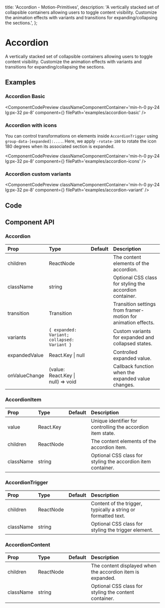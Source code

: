   title: 'Accordion - Motion-Primitives',
  description:
    'A vertically stacked set of collapsible containers allowing users to toggle content visibility. Customize the animation effects with variants and transitions for expanding/collapsing the sections.',
};


# Accordion

A vertically stacked set of collapsible containers allowing users to toggle content visibility. Customize the animation effects with variants and transitions for expanding/collapsing the sections.

## Examples

### Accordion Basic

<ComponentCodePreview
  classNameComponentContainer='min-h-0 py-24 lg:px-32 px-8'
  component={<AccordionBasic />}
  filePath='examples/accordion-basic'
/>

### Accordion with icons

You can control transformations on elements inside `AccordionTrigger` using `group-data-[expanded]:....`.
Here, we apply `-rotate-180` to rotate the icon 180 degrees when its associated section is expanded.

<ComponentCodePreview
  classNameComponentContainer='min-h-0 py-24 lg:px-32 px-8'
  component={<AccordionIcons />}
  filePath='examples/accordion-icons'
/>

### Accordion custom variants

<ComponentCodePreview
  classNameComponentContainer='min-h-0 py-24 lg:px-32 px-8'
  component={<AccordionVariant />}
  filePath='examples/accordion-variant'
/>

## Code

<CodeBlock filePath='components/core/accordion.tsx' />

## Component API

### Accordion

| Prop          | Type                                        | Default | Description                                                   |
| :------------ | :------------------------------------------ | :------ | :------------------------------------------------------------ |
| children      | ReactNode                                   |         | The content elements of the accordion.                        |
| className     | string                                      |         | Optional CSS class for styling the accordion container.       |
| transition    | Transition                                  |         | Transition settings from framer-motion for animation effects. |
| variants      | `{ expanded: Variant; collapsed: Variant }` |         | Custom variants for expanded and collapsed states.            |
| expandedValue | React.Key \| null                           |         | Controlled expanded value.                                    |
| onValueChange | (value: React.Key \| null) => void          |         | Callback function when the expanded value changes.            |

### AccordionItem

| Prop      | Type      | Default | Description                                                  |
| :-------- | :-------- | :------ | :----------------------------------------------------------- |
| value     | React.Key |         | Unique identifier for controlling the accordion item state.  |
| children  | ReactNode |         | The content elements of the accordion item.                  |
| className | string    |         | Optional CSS class for styling the accordion item container. |

### AccordionTrigger

| Prop      | Type      | Default | Description                                                   |
| :-------- | :-------- | :------ | :------------------------------------------------------------ |
| children  | ReactNode |         | Content of the trigger, typically a string or formatted text. |
| className | string    |         | Optional CSS class for styling the trigger element.           |

### AccordionContent

| Prop      | Type      | Default | Description                                                |
| :-------- | :-------- | :------ | :--------------------------------------------------------- |
| children  | ReactNode |         | The content displayed when the accordion item is expanded. |
| className | string    |         | Optional CSS class for styling the content container.      |
